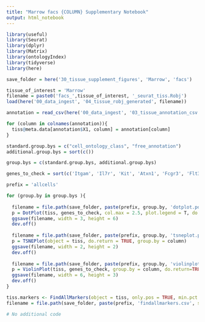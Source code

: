 ```yaml
---
title: "Marrow facs {COLUMN} Supplementary Notebook"
output: html_notebook
---
```


```r
library(useful)
library(Seurat)
library(dplyr)
library(Matrix)
library(ontologyIndex)
library(tidyverse)
library(here)

save_folder = here('30_tissue_supplement_figures', 'Marrow', 'facs')

tissue_of_interest = 'Marrow'
filename = paste0('facs_',tissue_of_interest, '_seurat_tiss.Robj')
load(here('00_data_ingest', '04_tissue_robj_generated', filename))

annotation = read_csv(here('00_data_ingest', '03_tissue_annotation_csv', 'Marrow_facs_annotation.csv'))

for (column in colnames(annotation)){
  tiss@meta.data[annotation$X1, column] = annotation[column]
}

standard.group.bys = c("cell_ontology_class", "free_annotation")
additional.group.bys = sort(c())

group.bys = c(standard.group.bys, additional.group.bys)

genes_to_check = sort(c('Itgam', 'Il7r', 'Kit', 'Atxn1', 'Fcgr3', 'Flt3', 'Cd34', 'Slamf1', 'Gpr56', 'Stmn1', 'Mki67', 'Tmem176b',  'Itgal', 'Itgax', 'Emr1', 'Cd68', 'Cd69', 'Fcgr4', 'Mpeg1', 'Itgb2', 'Ahnak', 'Pld4', 'Cd3e', 'Cd4', 'Cd8a', 'Ly6d', 'Cd27', 'Cr2', 'Fcer2a', 'Cd2', 'Cd7', 'Mme', 'Thy1', 'Klrb1a', 'S100a11', 'Ltf', 'Ngp', 'Fcer1g', 'Pglyrp1', 'Lcn2', 'Camp', 'Hp', 'Ly6g6c', 'Ly6g6e', 'Ptprc', 'Cd19', 'Ms4a1', 'Cox6a2', 'Irf8', 'Cd74', 'Chchd10', 'Cnp', 'Cd79a', 'Cd79b', 'Vpreb1', 'Vpreb3', 'Cd38', 'Cd22', 'Cd24a', 'Cd40', 'Cd48', 'Cd53', 'Cd81', 'Cd84', 'Cxcr4', 'Cxcr5', 'Ccr6', 'Cd200', 'Ly9', 'Abcb1b', 'Tlr9', 'Slamf6', 'H2-Ea-ps', 'Pax5', 'Foxo1', 'Klf4', 'Klf9', 'Mitf', 'Pou2af1', 'Zbtb16', 'Spib', 'Spn', 'Dntt', 'Rag1', 'Rag2', 'Il2ra', 'Pdzk1ip1', 'Ly6a', 'Itga2b', 'Fos', 'Junb', 'Myl10', 'Jun', 'Mn1', 'S100a9', 'Ccl9', 'Tcf3', 'Ebf1', 'Ikzf1', 'Sfpi1', 'Cd1d1', 'Egr2', 'Cd14', 'Mpl', 'Il3ra', 'Bpgm', 'Beta-s', 'Hbb-b2', 'Cpa3', 'Fcer1a', 'Mcpt8', 'Ccl3', 'Gata1', 'Gata2', 'Cebpa'))
```

```r

prefix = 'allcells'

for (group.by in group.bys ){
  
  filename = file.path(save_folder, paste(prefix, group.by, 'dotplot.pdf', sep='_'))
  p = DotPlot(tiss, genes_to_check, col.max = 2.5, plot.legend = T, do.return = T, group.by = column) + coord_flip()
  ggsave(filename, width = 3, height = 6)
  dev.off()
  
  filename = file.path(save_folder, paste(prefix, group.by, 'tsneplot.pdf', sep='_'))
  p = TSNEPlot(object = tiss, do.return = TRUE, group.by = column)
  ggsave(filename, width = 2, height = 2)
  dev.off()
  
  filename = file.path(save_folder, paste(prefix, group.by, 'violinplot.pdf', sep='_'))
  p = ViolinPlot(tiss, genes_to_check, group.by = column, do.return=TRUE)
  ggsave(filename, width = 6, height = 3)
  dev.off()
}
```



```r
tiss.markers <- FindAllMarkers(object = tiss, only.pos = TRUE, min.pct = 0.25, thresh.use = 0.25)
filename = file.path(save_folder, paste(prefix, 'findallmarkers.csv', sep='_'))
```


```r
# No additional code
```